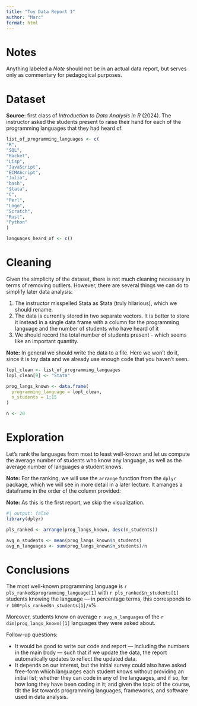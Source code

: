 ```yaml
---
title: "Toy Data Report 1"
author: "Marc"
format: html
---
```


# Notes

Anything labeled a *Note* should not be in an actual data report, but serves only as commentary for pedagogical purposes. 

# Dataset

**Source**: first class of *Introduction to Data Analysis in R* (2024). The instructor asked the students present to raise their hand for each of the programming languages that they had heard of.

```r
list_of_programming_languages <- c(
"R",
"SQL",
"Racket",
"Lisp",
"JavaScript",
"ECMAScript",
"Julia",
"bash",
"$tata",
"C",
"Perl",
"Logo",
"Scratch", 
"Rust",
"Python"
)

languages_heard_of <- c()
```

# Cleaning

Given the simplicity of the dataset, there is not much cleaning necessary in terms of removing outliers. However, there are several things we can do to simplify later data analysis:

1.  The instructor misspelled Stata as \$tata (truly hilarious), which we should rename.
2.  The data is currently stored in two separate vectors. It is better to store it instead in a single data frame with a column for the programming language and the number of students who have heard of it
3.  We should record the total number of students present - which seems like an important quantity.

**Note:** In general we should write the data to a file. Here we won't do it, since it is toy data and we already use enough code that you haven't seen. 

```r
lopl_clean <- list_of_programming_languages
lopl_clean[9] <- "Stata"

prog_langs_known <- data.frame(
  programming_language = lopl_clean,
  n_students = 1:15
) 

n <- 20
```

# Exploration

Let's rank the languages from most to least well-known and let us compute the average number of students who know any language, as well as the average number of languages a student knows.

**Note:** For the ranking, we will use the `arrange` function from the `dplyr` package, which we will see in more detail in a later lecture. It arranges a dataframe in the order of the column provided:

**Note:** As this is the first report, we skip the visualization. 

```r
#| output: false
library(dplyr)

pls_ranked <- arrange(prog_langs_known, desc(n_students))

avg_n_students <- mean(prog_langs_known$n_students)
avg_n_languages <- sum(prog_langs_known$n_students)/n
```

# Conclusions

The most well-known programming language is `r pls_ranked$programming_language[1]` with `r pls_ranked$n_students[1]` students knowing the language — in percentage terms, this corresponds to `r 100*pls_ranked$n_students[1]/n`%.

Moreover, students know on average `r avg_n_languages` of the `r dim(prog_langs_known)[1]` languages they were asked about.

Follow-up questions:

-   It would be good to write our code and report — including the numbers in the main body — such that if we update the data, the report automatically updates to reflect the updated data.
-   It depends on our interest, but the initial survey could also have asked free-form which languages each student knows without providing an initial list; whether they can code in any of the languages, and if so, for how long they have been coding in it; and given the topic of the course, tilt the list towards programming languages, frameworks, and software used in data analysis.
